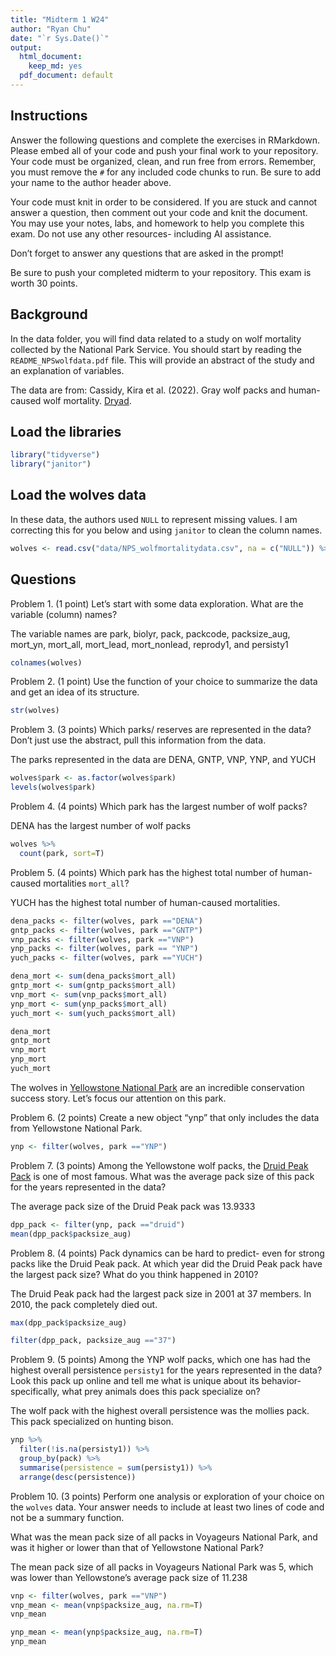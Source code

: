```yaml
---
title: "Midterm 1 W24"
author: "Ryan Chu"
date: "`r Sys.Date()`"
output:
  html_document: 
    keep_md: yes
  pdf_document: default
---
```


## Instructions
Answer the following questions and complete the exercises in RMarkdown. Please embed all of your code and push your final work to your repository. Your code must be organized, clean, and run free from errors. Remember, you must remove the `#` for any included code chunks to run. Be sure to add your name to the author header above. 

Your code must knit in order to be considered. If you are stuck and cannot answer a question, then comment out your code and knit the document. You may use your notes, labs, and homework to help you complete this exam. Do not use any other resources- including AI assistance.  

Don't forget to answer any questions that are asked in the prompt!  

Be sure to push your completed midterm to your repository. This exam is worth 30 points.  

## Background
In the data folder, you will find data related to a study on wolf mortality collected by the National Park Service. You should start by reading the `README_NPSwolfdata.pdf` file. This will provide an abstract of the study and an explanation of variables.  

The data are from: Cassidy, Kira et al. (2022). Gray wolf packs and human-caused wolf mortality. [Dryad](https://doi.org/10.5061/dryad.mkkwh713f). 

## Load the libraries
```r
library("tidyverse")
library("janitor")
```

## Load the wolves data
In these data, the authors used `NULL` to represent missing values. I am correcting this for you below and using `janitor` to clean the column names.
```r
wolves <- read.csv("data/NPS_wolfmortalitydata.csv", na = c("NULL")) %>% clean_names()
```

## Questions
Problem 1. (1 point) Let's start with some data exploration. What are the variable (column) names?  

The variable names are park, biolyr, pack, packcode, packsize_aug, mort_yn, mort_all, mort_lead, mort_nonlead, reprody1, and persisty1

```r
colnames(wolves)
```

Problem 2. (1 point) Use the function of your choice to summarize the data and get an idea of its structure.  

```r
str(wolves)
```

Problem 3. (3 points) Which parks/ reserves are represented in the data? Don't just use the abstract, pull this information from the data.

The parks represented in the data are DENA, GNTP, VNP, YNP, and YUCH

```r
wolves$park <- as.factor(wolves$park)
levels(wolves$park)
```

Problem 4. (4 points) Which park has the largest number of wolf packs?

DENA has the largest number of wolf packs

```r
wolves %>%
  count(park, sort=T)
```

Problem 5. (4 points) Which park has the highest total number of human-caused mortalities `mort_all`?

YUCH has the highest total number of human-caused mortalities. 

```r
dena_packs <- filter(wolves, park =="DENA")
gntp_packs <- filter(wolves, park =="GNTP")
vnp_packs <- filter(wolves, park =="VNP")
ynp_packs <- filter(wolves, park == "YNP")
yuch_packs <- filter(wolves, park =="YUCH")
```

```r
dena_mort <- sum(dena_packs$mort_all)
gntp_mort <- sum(gntp_packs$mort_all)
vnp_mort <- sum(vnp_packs$mort_all)
ynp_mort <- sum(ynp_packs$mort_all)
yuch_mort <- sum(yuch_packs$mort_all)
```

```r
dena_mort
gntp_mort
vnp_mort
ynp_mort
yuch_mort
```

The wolves in [Yellowstone National Park](https://www.nps.gov/yell/learn/nature/wolf-restoration.htm) are an incredible conservation success story. Let's focus our attention on this park.  

Problem 6. (2 points) Create a new object "ynp" that only includes the data from Yellowstone National Park.  

```r
ynp <- filter(wolves, park =="YNP")
```

Problem 7. (3 points) Among the Yellowstone wolf packs, the [Druid Peak Pack](https://www.pbs.org/wnet/nature/in-the-valley-of-the-wolves-the-druid-wolf-pack-story/209/) is one of most famous. What was the average pack size of this pack for the years represented in the data?

The average pack size of the Druid Peak pack was 13.9333

```r
dpp_pack <- filter(ynp, pack =="druid")
mean(dpp_pack$packsize_aug)
```

Problem 8. (4 points) Pack dynamics can be hard to predict- even for strong packs like the Druid Peak pack. At which year did the Druid Peak pack have the largest pack size? What do you think happened in 2010?

The Druid Peak pack had the largest pack size in 2001 at 37 members. In 2010, the pack completely died out. 

```r
max(dpp_pack$packsize_aug)
```
```r
filter(dpp_pack, packsize_aug =="37")
```

Problem 9. (5 points) Among the YNP wolf packs, which one has had the highest overall persistence `persisty1` for the years represented in the data? Look this pack up online and tell me what is unique about its behavior- specifically, what prey animals does this pack specialize on?  

The wolf pack with the highest overall persistence was the mollies pack. This pack specialized on hunting bison. 

```r
ynp %>%
  filter(!is.na(persisty1)) %>%
  group_by(pack) %>%
  summarise(persistence = sum(persisty1)) %>%
  arrange(desc(persistence))
```

Problem 10. (3 points) Perform one analysis or exploration of your choice on the `wolves` data. Your answer needs to include at least two lines of code and not be a summary function.  

What was the mean pack size of all packs in Voyageurs National Park, and was it higher or lower than that of Yellowstone National Park?

The mean pack size of all packs in Voyageurs National Park was 5, which was lower than Yellowstone's average pack size of 11.238

```r
vnp <- filter(wolves, park =="VNP")
vnp_mean <- mean(vnp$packsize_aug, na.rm=T)
vnp_mean
```

```r
ynp_mean <- mean(ynp$packsize_aug, na.rm=T)
ynp_mean
```